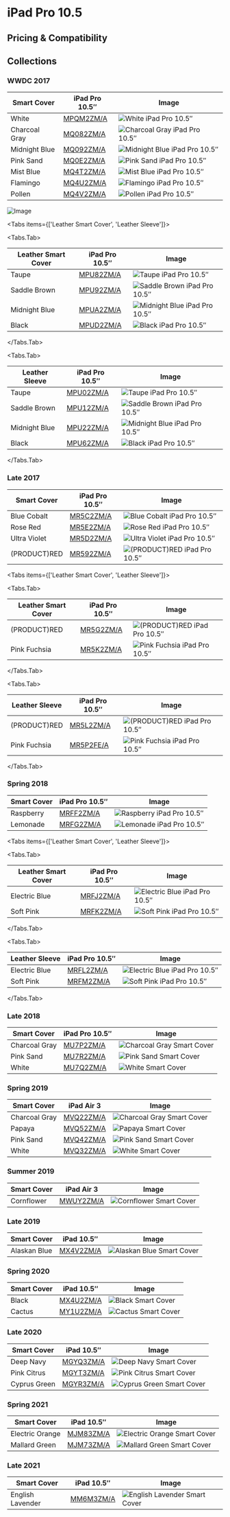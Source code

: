 
# iPad Pro 10.5

## Pricing & Compatibility

## Collections

### WWDC 2017

| Smart Cover | iPad Pro 10.5″ | Image |
| --- | --- | --- |
| White | [MPQM2ZM/A](/everycase/MPQM2) | ![White iPad Pro 10.5″](/everyphone/MPQM2.png) |
| Charcoal Gray | [MQ082ZM/A](/everycase/MQ082) | ![Charcoal Gray iPad Pro 10.5″](/everyphone/MQ082.png) |
| Midnight Blue | [MQ092ZM/A](/everycase/MQ092) | ![Midnight Blue iPad Pro 10.5″](/everyphone/MQ092.png) |
| Pink Sand | [MQ0E2ZM/A](/everycase/MQ0E2) | ![Pink Sand iPad Pro 10.5″](/everyphone/MQ0E2.png) |
| Mist Blue | [MQ4T2ZM/A](/everycase/MQ4T2) | ![Mist Blue iPad Pro 10.5″](/everyphone/MQ4T2.png) |
| Flamingo | [MQ4U2ZM/A](/everycase/MQ4U2) | ![Flamingo iPad Pro 10.5″](/everyphone/MQ4U2.png) |
| Pollen | [MQ4V2ZM/A](/everycase/MQ4V2) | ![Pollen iPad Pro 10.5″](/everyphone/MQ4V2.png) |

![Image](/assets/2017-ipad-pro.jpg)

<Tabs
  items={['Leather Smart Cover', 'Leather Sleeve']}>

<Tabs.Tab>

| Leather Smart Cover | iPad Pro 10.5″ | Image |
| --- | --- | --- |
| Taupe | [MPU82ZM/A](/everycase/MPU82) | ![Taupe iPad Pro 10.5″](/everyphone/MPU82.png) |
| Saddle Brown | [MPU92ZM/A](/everycase/MPU92) | ![Saddle Brown iPad Pro 10.5″](/everyphone/MPU92.png) |
| Midnight Blue | [MPUA2ZM/A](/everycase/MPUA2) | ![Midnight Blue iPad Pro 10.5″](/everyphone/MPUA2.png) |
| Black | [MPUD2ZM/A](/everycase/MPUD2) | ![Black iPad Pro 10.5″](/everyphone/MPUD2.png) |

</Tabs.Tab>

<Tabs.Tab>

| Leather Sleeve | iPad Pro 10.5″ | Image |
| --- | --- | --- |
| Taupe | [MPU02ZM/A](/everycase/MPU02) | ![Taupe iPad Pro 10.5″](/everyphone/MPU02.png) |
| Saddle Brown | [MPU12ZM/A](/everycase/MPU12) | ![Saddle Brown iPad Pro 10.5″](/everyphone/MPU12.png) |
| Midnight Blue | [MPU22ZM/A](/everycase/MPU22) | ![Midnight Blue iPad Pro 10.5″](/everyphone/MPU22.png) |
| Black | [MPU62ZM/A](/everycase/MPU62) | ![Black iPad Pro 10.5″](/everyphone/MPU62.png) |

</Tabs.Tab>
</Tabs>

### Late 2017

| Smart Cover | iPad Pro 10.5″ | Image |
| --- | --- | --- |
| Blue Cobalt | [MR5C2ZM/A](/everycase/MR5C2) | ![Blue Cobalt iPad Pro 10.5″](/everyphone/MR5C2.png) |
| Rose Red | [MR5E2ZM/A](/everycase/MR5E2) | ![Rose Red iPad Pro 10.5″](/everyphone/MR5E2.png) |
| Ultra Violet | [MR5D2ZM/A](/everycase/MR5D2) | ![Ultra Violet iPad Pro 10.5″](/everyphone/MR5D2.png) |
| (PRODUCT)RED | [MR592ZM/A](/everycase/MR592) | ![(PRODUCT)RED iPad Pro 10.5″](/everyphone/MR592.png) |

<Tabs
  items={['Leather Smart Cover', 'Leather Sleeve']}>

<Tabs.Tab>

| Leather Smart Cover | iPad Pro 10.5″ | Image |
| --- | --- | --- |
| (PRODUCT)RED | [MR5G2ZM/A](/everycase/MR5G2) | ![(PRODUCT)RED iPad Pro 10.5″](/everyphone/MR5G2.png) |
| Pink Fuchsia | [MR5K2ZM/A](/everycase/MR5K2) | ![Pink Fuchsia iPad Pro 10.5″](/everyphone/MR5K2.png) |

</Tabs.Tab>

<Tabs.Tab>

| Leather Sleeve | iPad Pro 10.5″ | Image |
| --- | --- | --- |
| (PRODUCT)RED | [MR5L2ZM/A](/everycase/MR5L2) | ![(PRODUCT)RED iPad Pro 10.5″](/everyphone/MR5L2.png) |
| Pink Fuchsia | [MR5P2FE/A](/everycase/MR5P2) | ![Pink Fuchsia iPad Pro 10.5″](/everyphone/MR5P2.png) |

</Tabs.Tab>
</Tabs>

### Spring 2018

| Smart Cover | iPad Pro 10.5″ | Image |
| --- | --- | --- |
| Raspberry | [MRFF2ZM/A](/everycase/MRFF2) | ![Raspberry iPad Pro 10.5″](/everyphone/MRFF2.png) |
| Lemonade | [MRFG2ZM/A](/everycase/MRFG2) | ![Lemonade iPad Pro 10.5″](/everyphone/MRFG2.png) |

<Tabs
  items={['Leather Smart Cover', 'Leather Sleeve']}>

<Tabs.Tab>

| Leather Smart Cover | iPad Pro 10.5″ | Image |
| --- | --- | --- |
| Electric Blue | [MRFJ2ZM/A](/everycase/MRFJ2) | ![Electric Blue iPad Pro 10.5″](/everyphone/MRFJ2.png) |
| Soft Pink | [MRFK2ZM/A](/everycase/MRFK2) | ![Soft Pink iPad Pro 10.5″](/everyphone/MRFK2.png) |

</Tabs.Tab>

<Tabs.Tab>

| Leather Sleeve | iPad Pro 10.5″ | Image |
| --- | --- | --- |
| Electric Blue | [MRFL2ZM/A](/everycase/MRFL2) | ![Electric Blue iPad Pro 10.5″](/everyphone/MRFL2.png) |
| Soft Pink | [MRFM2ZM/A](/everycase/MRFM2) | ![Soft Pink iPad Pro 10.5″](/everyphone/MRFM2.png) |

</Tabs.Tab>
</Tabs>

### Late 2018

| Smart Cover | iPad Pro 10.5″ | Image |
| --- | --- | --- |
| Charcoal Gray | [MU7P2ZM/A](/everycase/MU7P2) | ![Charcoal Gray Smart Cover](/everyphone/MU7P2.png) |
| Pink Sand | [MU7R2ZM/A](/everycase/MU7R2) | ![Pink Sand Smart Cover](/everyphone/MU7R2.png) |
| White | [MU7Q2ZM/A](/everycase/MU7Q2) | ![White Smart Cover](/everyphone/MU7Q2.png) |

### Spring 2019

| Smart Cover | iPad Air 3 | Image |
| --- | --- | --- |
| Charcoal Gray | [MVQ22ZM/A](/everycase/MVQ22) | ![Charcoal Gray Smart Cover](/everyphone/MVQ22.png) |
| Papaya | [MVQ52ZM/A](/everycase/MVQ52) | ![Papaya Smart Cover](/everyphone/MVQ52.png) |
| Pink Sand | [MVQ42ZM/A](/everycase/MVQ42) | ![Pink Sand Smart Cover](/everyphone/MVQ42.png) |
| White | [MVQ32ZM/A](/everycase/MVQ32) | ![White Smart Cover](/everyphone/MVQ32.png) |

### Summer 2019

| Smart Cover | iPad Air 3 | Image |
| --- | --- | --- |
| Cornflower | [MWUY2ZM/A](/everycase/MWUY2) | ![Cornflower Smart Cover](/everyphone/MWUY2.png) |

### Late 2019

| Smart Cover | iPad 10.5″ | Image |
| --- | --- | --- |
| Alaskan Blue | [MX4V2ZM/A](/everycase/MX4V2) | ![Alaskan Blue Smart Cover](/everyphone/MX4V2.png) |

### Spring 2020

| Smart Cover | iPad 10.5″ | Image |
| --- | --- | --- |
| Black | [MX4U2ZM/A](/everycase/MX4U2) | ![Black Smart Cover](/everyphone/MX4U2.png) |
| Cactus | [MY1U2ZM/A](/everycase/MY1U2) | ![Cactus Smart Cover](/everyphone/MY1U2.png) |

### Late 2020

| Smart Cover | iPad 10.5″ | Image |
| --- | --- | --- |
| Deep Navy | [MGYQ3ZM/A](/everycase/MGYQ3) | ![Deep Navy Smart Cover](/everyphone/MGYQ3.png) |
| Pink Citrus | [MGYT3ZM/A](/everycase/MGYT3) | ![Pink Citrus Smart Cover](/everyphone/MGYT3.png) |
| Cyprus Green | [MGYR3ZM/A](/everycase/MGYR3) | ![Cyprus Green Smart Cover](/everyphone/MGYR3.png) |

### Spring 2021

| Smart Cover | iPad 10.5″ | Image |
| --- | --- | --- |
| Electric Orange | [MJM83ZM/A](/everycase/MJM83) | ![Electric Orange Smart Cover](/everyphone/MJM83.png) |
| Mallard Green | [MJM73ZM/A](/everycase/MJM73) | ![Mallard Green Smart Cover](/everyphone/MJM73.png) |

### Late 2021

| Smart Cover | iPad 10.5″ | Image |
| --- | --- | --- |
| English Lavender | [MM6M3ZM/A](/everycase/MM6M3) | ![English Lavender Smart Cover](/everyphone/MM6M3.png) |
